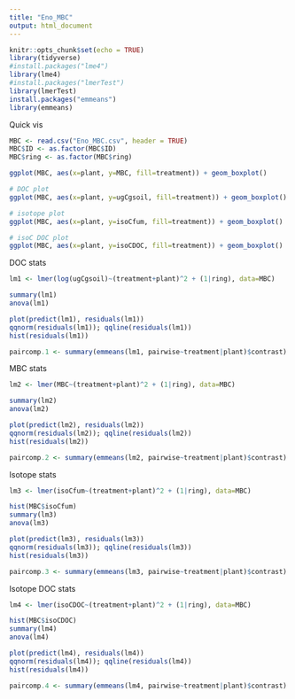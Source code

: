 ```yaml
---
title: "Eno_MBC"
output: html_document
---
```


```r
knitr::opts_chunk$set(echo = TRUE)
library(tidyverse)
#install.packages("lme4")
library(lme4)
#install.packages("lmerTest")
library(lmerTest)
install.packages("emmeans")
library(emmeans)
```

Quick vis
```r

MBC <- read.csv("Eno_MBC.csv", header = TRUE)
MBC$ID <- as.factor(MBC$ID)
MBC$ring <- as.factor(MBC$ring)

ggplot(MBC, aes(x=plant, y=MBC, fill=treatment)) + geom_boxplot()

# DOC plot
ggplot(MBC, aes(x=plant, y=ugCgsoil, fill=treatment)) + geom_boxplot()

# isotope plot
ggplot(MBC, aes(x=plant, y=isoCfum, fill=treatment)) + geom_boxplot()

# isoC DOC plot
ggplot(MBC, aes(x=plant, y=isoCDOC, fill=treatment)) + geom_boxplot()
```

DOC stats
```r
lm1 <- lmer(log(ugCgsoil)~(treatment+plant)^2 + (1|ring), data=MBC)

summary(lm1)
anova(lm1)

plot(predict(lm1), residuals(lm1))
qqnorm(residuals(lm1)); qqline(residuals(lm1))
hist(residuals(lm1))

paircomp.1 <- summary(emmeans(lm1, pairwise~treatment|plant)$contrast)

```
MBC stats
```r
lm2 <- lmer(MBC~(treatment+plant)^2 + (1|ring), data=MBC)

summary(lm2)
anova(lm2)

plot(predict(lm2), residuals(lm2))
qqnorm(residuals(lm2)); qqline(residuals(lm2))
hist(residuals(lm2))

paircomp.2 <- summary(emmeans(lm2, pairwise~treatment|plant)$contrast)

```


Isotope stats
```r
lm3 <- lmer(isoCfum~(treatment+plant)^2 + (1|ring), data=MBC)

hist(MBC$isoCfum)
summary(lm3)
anova(lm3)

plot(predict(lm3), residuals(lm3))
qqnorm(residuals(lm3)); qqline(residuals(lm3))
hist(residuals(lm3))

paircomp.3 <- summary(emmeans(lm3, pairwise~treatment|plant)$contrast)

```

Isotope DOC stats
```r
lm4 <- lmer(isoCDOC~(treatment+plant)^2 + (1|ring), data=MBC)

hist(MBC$isoCDOC)
summary(lm4)
anova(lm4)

plot(predict(lm4), residuals(lm4))
qqnorm(residuals(lm4)); qqline(residuals(lm4))
hist(residuals(lm4))

paircomp.4 <- summary(emmeans(lm4, pairwise~treatment|plant)$contrast)

```